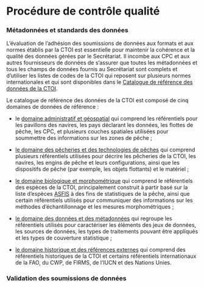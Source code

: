 # Procédure de contrôle qualité {#SectionQualité}

### Métadonnées et standards des données

L'évaluation de l'adhésion des soumissions de données aux formats et aux normes établis par la CTOI est essentielle pour maintenir la cohérence et la qualité des données gérées par le Secrétariat. Il incombe aux CPC et aux autres fournisseurs de données de s'assurer que toutes les métadonnées et tous les champs de données fournis au Secrétariat sont complets et d'utiliser les listes de codes de la CTOI qui reposent sur plusieurs normes internationales et qui sont disponibles dans le [Catalogue de référence des données de la CTOI](https://data.iotc.org/reference/latest/).

Le catalogue de référence des données de la CTOI est composé de cinq domaines de données de référence :

- le [domaine administratif et géospatial](https://data.iotc.org/reference/latest/#Administrative_and_geospatial_domains) qui comprend les référentiels pour les pavillons des navires, les pays déclarant les données, les flottes de pêche, les CPC, et plusieurs couches spatiales utilisées pour soummettre des informations sur les zones de pêche ;

- [le domaine des pêcheries et des technologies de pêches](https://data.iotc.org/reference/latest/domain/fisheries) qui comprend plusieurs référentiels utilisées pour décrire les pêcheries de la CTOI, les navires, les engins de pêche et leurs configurations, ainsi que les dispositifs de pêche (par exemple, les objets flottants) et le matériel ;

- [le domaine biologique et morphométrique](https://data.iotc.org/reference/latest/domain/biological) qui comprend le référentiels des espèces de la CTOI, principalement construit à partir basé sur la liste d'espèces [ASFIS](https://data.apps.fao.org/catalog/dataset/cwp-asfis) à des fins de statistiques de la pêche, ainsi que certain référentiels utilisés pour communiquer des informations sur les méthodes d'échantillonnage et les mesures morphométriques ;

- [le domaine des données et des métadonnées](https://data.iotc.org/reference/latest/domain/data) qui regroupe les référentiels utilisés pour caractériser les éléments des jeux de données, les sources de données, les types de traitements pouvant être appliqués et les types de couverture statistique ;

- [le domaine historique et des références externes](https://data.iotc.org/reference/latest/domain/legacy) qui comprend des référentiels historiques de la CTOI et certains référentiels internationaux de la FAO, du CWP, de FIRMS, de l'IUCN et des Nations Unies.

<!-- Contact the Secretariat in case of missing value in the code list and explanation required -->

### Validation des soumissions de données
